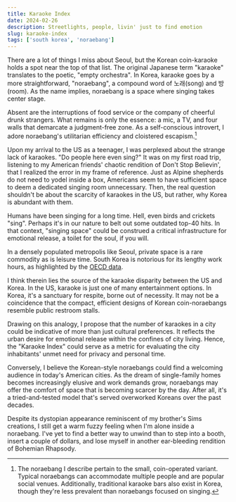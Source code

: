 ```yaml
---
title: Karaoke Index
date: 2024-02-26
description: Streetlights, people, livin' just to find emotion
slug: karaoke-index
tags: ['south korea', 'noraebang']
---
```


There are a lot of things I miss about Seoul, but the Korean coin-karaoke holds a spot near the top of that list. The original Japanese term "karaoke" translates to the poetic, "empty orchestra".
In Korea, karaoke goes by a more straightforward, "noraebang", a compound word of 노래(song) and 방(room).
As the name implies, noraebang is a space where singing takes center stage.

Absent are the interruptions of food service or the company of cheerful drunk strangers.
What remains is only the essence: a mic, a TV, and four walls that demarcate a judgment-free zone.
As a self-conscious introvert, I adore noraebang's utilitarian efficiency and cloistered escapism.[^1]

Upon my arrival to the US as a teenager, I was perplexed about the strange lack of karaokes.
"Do people here even sing?"
It was on my first road trip, listening to my American friends' chaotic rendition of Don't Stop Believin', that I realized the error in my frame of reference.
Just as Alpine shepherds do not need to yodel inside a box, Americans seem to have sufficient space to deem a dedicated singing room unnecessary.
Then, the real question shouldn't be about the scarcity of karaokes in the US, but rather, why Korea is abundant with them. 

Humans have been singing for a long time. Hell, even birds and crickets "sing".
Perhaps it's in our nature to belt out some outdated top-40 hits.
In that context, "singing space" could be construed a critical infrastructure for emotional release, a toilet for the soul, if you will.

In a densely populated metropolis like Seoul, private space is a rare commodity as is leisure time.
South Korea is notorious for its lengthy work hours, as highlighted by the [OECD data](https://data.oecd.org/emp/hours-worked.htm).

I think therein lies the source of the karaoke disparity between the US and Korea.
In the US, karaoke is just one of many entertainment options. In Korea, it's a sanctuary for respite, borne out of necessity. 
It may not be a coincidence that the compact, efficient designs of Korean coin-noraebangs resemble public restroom stalls. 

Drawing on this analogy, I propose that the number of karaokes in a city could be indicative of more than just cultural preferences. 
It reflects the urban desire for emotional release within the confines of city living.
Hence, the "Karaoke Index" could serve as a metric for evaluating the city inhabitants' unmet need for privacy and personal time.

Conversely, I believe the Korean-style noraebangs could find a welcoming audience in today's American cities.
As the dream of single-family homes becomes increasingly elusive and work demands grow, noraebangs may offer the comfort of space that is becoming scarcer by the day.
After all, it's a tried-and-tested model that's served overworked Koreans over the past decades.

Despite its dystopian appearance reminiscent of my brother's Sims creations, I still get a warm fuzzy feeling when I'm alone inside a noraebang.
I've yet to find a better way to unwind than to step into a booth, insert a couple of dollars, and lose myself in another ear-bleeding rendition of Bohemian Rhapsody. 

[^1]: The noraebang I describe pertain to the small, coin-operated variant. Typical noraebangs can accommodate multiple people and are popular social venues. Additionally, traditional karaoke bars also exist in Korea, though they're less prevalent than noraebangs focused on singing.
